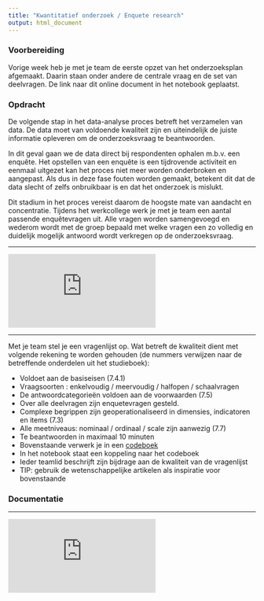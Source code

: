 ```yaml
---
title: "Kwantitatief onderzoek / Enquete research"
output: html_document
---
```


### Voorbereiding
Vorige week heb je met je team de eerste opzet van het onderzoeksplan afgemaakt. Daarin staan onder andere de centrale vraag en de set van deelvragen. De link naar dit online document in het notebook geplaatst.

### Opdracht

De volgende stap in het data-analyse proces betreft het verzamelen van data. De data moet van voldoende kwaliteit zijn en uiteindelijk de juiste informatie opleveren om de onderzoeksvraag te beantwoorden.

In dit geval gaan we de data direct bij respondenten ophalen m.b.v. een enquête. Het opstellen van een enquête is een tijdrovende activiteit en eenmaal uitgezet kan het proces niet meer worden onderbroken en aangepast. Als dus in deze fase fouten worden gemaakt, betekent dit dat de data slecht of zelfs onbruikbaar is en dat het onderzoek is mislukt.

Dit stadium in het proces vereist daarom de hoogste mate van aandacht en concentratie. Tijdens het werkcollege werk je met je team een aantal passende enquêtevragen uit. Alle vragen worden samengevoegd en wederom wordt met de groep bepaald met welke vragen een zo volledig en duidelijk mogelijk antwoord wordt verkregen op de onderzoeksvraag.
<hr>
<div class="resp-container">
<iframe class="resp-iframe" allowfullscreen="true" frameborder="0" mozallowfullscreen="true" src="https://docs.google.com/presentation/d/e/2PACX-1vQBzc8uAJgimoVFKxKkDkYw2xoeMwXCv7_52r1LWSC1K_2yWTsaDgFRJ5Ma6-3M9TAyMks2qtusCRvi/embed?start=false&amp;loop=false&amp;delayms=3000" webkitallowfullscreen="true"></iframe>
</div>
<hr>
Met je team stel je een vragenlijst op. Wat betreft de kwaliteit dient met volgende rekening te worden gehouden (de nummers verwijzen naar de betreffende onderdelen uit het studieboek):

- Voldoet aan de basiseisen (7.4.1)
- Vraagsoorten : enkelvoudig / meervoudig / halfopen / schaalvragen
- De antwoordcategorieën voldoen aan de voorwaarden (7.5)
- Over alle deelvragen zijn enquetevragen gesteld.
- Complexe begrippen zijn geoperationaliseerd in dimensies, indicatoren en items (7.3)
- Alle meetniveaus: nominaal / ordinaal / scale zijn aanwezig (7.7)
- Te beantwoorden in maximaal 10 minuten
- Bovenstaande verwerk je in een <a href="http://www.medicine.mcgill.ca/epidemiology/joseph/pbelisle/CodebookCookbook/CodebookCookbook.pdf" target="_blank">codeboek</a>
- In het notebook staat een koppeling naar het codeboek
- Ieder teamlid beschrijft zijn bijdrage aan de kwaliteit van de vragenlijst
- TIP: gebruik de wetenschappelijke artikelen als inspiratie voor bovenstaande


### Documentatie
<hr>
<div class="resp-container">
  <iframe class="resp-iframe" src="https://www.youtube.com/embed/LWLYCYeCFak" frameborder="0" allow="autoplay; encrypted-media" allowfullscreen></iframe>
</div>